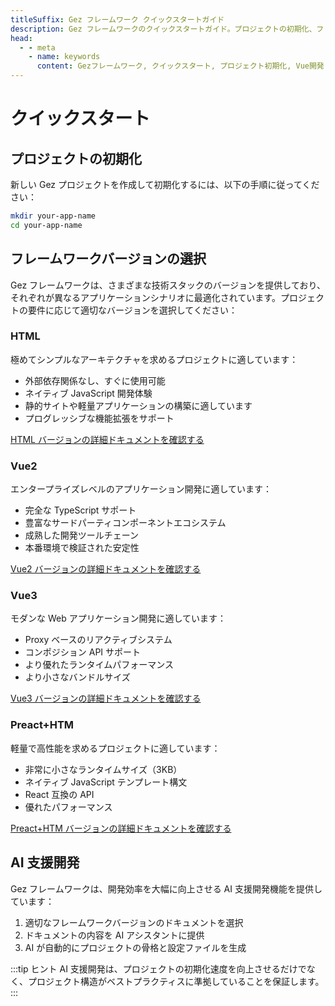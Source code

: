 ```yaml
---
titleSuffix: Gez フレームワーク クイックスタートガイド
description: Gez フレームワークのクイックスタートガイド。プロジェクトの初期化、フレームワークバージョンの選択、AI 支援開発などを含む、ゼロからプロジェクトを構築する手順を説明します。
head:
  - - meta
    - name: keywords
      content: Gezフレームワーク, クイックスタート, プロジェクト初期化, Vue開発, HTML開発, AI支援
---
```


# クイックスタート

## プロジェクトの初期化

新しい Gez プロジェクトを作成して初期化するには、以下の手順に従ってください：

```bash
mkdir your-app-name
cd your-app-name
```

## フレームワークバージョンの選択

Gez フレームワークは、さまざまな技術スタックのバージョンを提供しており、それぞれが異なるアプリケーションシナリオに最適化されています。プロジェクトの要件に応じて適切なバージョンを選択してください：

### HTML

極めてシンプルなアーキテクチャを求めるプロジェクトに適しています：

- 外部依存関係なし、すぐに使用可能
- ネイティブ JavaScript 開発体験
- 静的サイトや軽量アプリケーションの構築に適しています
- プログレッシブな機能拡張をサポート

[HTML バージョンの詳細ドキュメントを確認する](../frameworks/html.md)

### Vue2

エンタープライズレベルのアプリケーション開発に適しています：

- 完全な TypeScript サポート
- 豊富なサードパーティコンポーネントエコシステム
- 成熟した開発ツールチェーン
- 本番環境で検証された安定性

[Vue2 バージョンの詳細ドキュメントを確認する](../frameworks/vue2.md)

### Vue3

モダンな Web アプリケーション開発に適しています：

- Proxy ベースのリアクティブシステム
- コンポジション API サポート
- より優れたランタイムパフォーマンス
- より小さなバンドルサイズ

[Vue3 バージョンの詳細ドキュメントを確認する](../frameworks/vue3.md)

### Preact+HTM

軽量で高性能を求めるプロジェクトに適しています：

- 非常に小さなランタイムサイズ（3KB）
- ネイティブ JavaScript テンプレート構文
- React 互換の API
- 優れたパフォーマンス

[Preact+HTM バージョンの詳細ドキュメントを確認する](../frameworks/preact-htm.md)

## AI 支援開発

Gez フレームワークは、開発効率を大幅に向上させる AI 支援開発機能を提供しています：

1. 適切なフレームワークバージョンのドキュメントを選択
2. ドキュメントの内容を AI アシスタントに提供
3. AI が自動的にプロジェクトの骨格と設定ファイルを生成

:::tip ヒント
AI 支援開発は、プロジェクトの初期化速度を向上させるだけでなく、プロジェクト構造がベストプラクティスに準拠していることを保証します。
:::